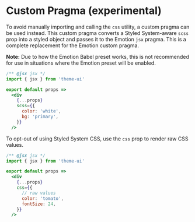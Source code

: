 

# Custom Pragma (experimental)

To avoid manually importing and calling the `css` utility, a custom pragma can be used instead.
This custom pragma converts a Styled System-aware `scss` prop into a styled object and passes it to the Emotion `jsx` pragma.
This is a complete replacement for the Emotion custom pragma.

**Note:** Due to how the Emotion Babel preset works, this is not recommended for use in situations where the Emotion preset will be enabled.


```jsx
/** @jsx jsx */
import { jsx } from 'theme-ui'

export default props =>
  <div
    {...props}
    scss={{
      color: 'white',
      bg: 'primary',
    }}
  />
```

To opt-out of using Styled System CSS, use the `css` prop to render raw CSS values.

```jsx
/** @jsx jsx */
import { jsx } from 'theme-ui'

export default props =>
  <div
    {...props}
    css={{
      // raw values
      color: 'tomato',
      fontSize: 24,
    }}
  />
```

